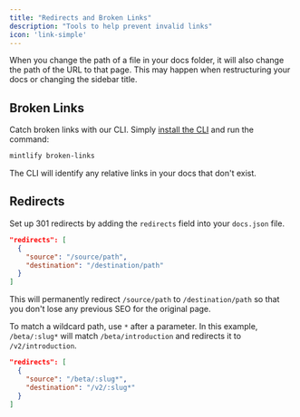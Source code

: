 ```yaml
---
title: "Redirects and Broken Links"
description: "Tools to help prevent invalid links"
icon: 'link-simple'
---
```


When you change the path of a file in your docs folder, it will also change the path of the URL to that page. This may happen when restructuring your docs or changing the sidebar title.

## Broken Links

Catch broken links with our CLI. Simply [install the CLI](/development) and run the command:

```bash
mintlify broken-links
```

The CLI will identify any relative links in your docs that don't exist.

## Redirects

Set up 301 redirects by adding the `redirects` field into your `docs.json` file.

```json
"redirects": [
  {
    "source": "/source/path",
    "destination": "/destination/path"
  }
]
```

This will permanently redirect `/source/path` to `/destination/path` so that you don't lose any previous SEO for the original page.

To match a wildcard path, use `*` after a parameter. In this example, `/beta/:slug*` will match `/beta/introduction` and redirects it to `/v2/introduction`.

```json
"redirects": [
  {
    "source": "/beta/:slug*",
    "destination": "/v2/:slug*"
  }
]
```
